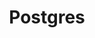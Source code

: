 ---
title: Postgres
label: Postgres
order: 30
desc: Payload supports Postgres through an officially supported Drizzle database adapter. 
keywords: Postgres, documentation, typescript, Content Management System, cms, headless, javascript, node, react, express
---